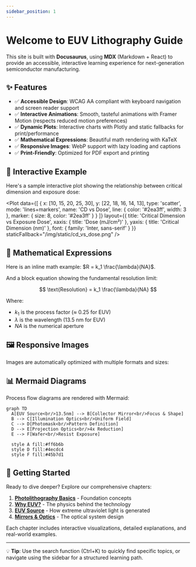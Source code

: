 ```yaml
---
sidebar_position: 1
---
```



# Welcome to EUV Lithography Guide

<AnimatedBlock>

This site is built with **Docusaurus**, using **MDX** (Markdown + React) to provide an accessible, interactive learning experience for next-generation semiconductor manufacturing.

</AnimatedBlock>

## ✨ Features

<AnimatedBlock>

- ✅ **Accessible Design**: WCAG AA compliant with keyboard navigation and screen reader support
- ✅ **Interactive Animations**: Smooth, tasteful animations with Framer Motion (respects reduced motion preferences)
- ✅ **Dynamic Plots**: Interactive charts with Plotly and static fallbacks for print/performance
- ✅ **Mathematical Expressions**: Beautiful math rendering with KaTeX
- ✅ **Responsive Images**: WebP support with lazy loading and captions
- ✅ **Print-Friendly**: Optimized for PDF export and printing

</AnimatedBlock>

## 🔬 Interactive Example

<AnimatedBlock>

Here's a sample interactive plot showing the relationship between critical dimension and exposure dose:

</AnimatedBlock>

<Plot
  data={[
    {
      x: [10, 15, 20, 25, 30],
      y: [22, 18, 16, 14, 13],
      type: 'scatter',
      mode: 'lines+markers',
      name: 'CD vs Dose',
      line: { color: '#2ea3ff', width: 3 },
      marker: { size: 8, color: '#2ea3ff' }
    }
  ]}
  layout={{
    title: 'Critical Dimension vs Exposure Dose',
    xaxis: { title: 'Dose (mJ/cm²)' },
    yaxis: { title: 'Critical Dimension (nm)' },
    font: { family: 'Inter, sans-serif' }
  }}
  staticFallback="/img/static/cd_vs_dose.png"
/>

## 📐 Mathematical Expressions

<AnimatedBlock>

Here is an inline math example: $R = k_1 \frac{\lambda}{NA}$.

And a block equation showing the fundamental resolution limit:

$$
\text{Resolution} = k_1 \frac{\lambda}{NA}
$$

Where:
- $k_1$ is the process factor (≈ 0.25 for EUV)
- $\lambda$ is the wavelength (13.5 nm for EUV)
- $NA$ is the numerical aperture

</AnimatedBlock>

## 🖼️ Responsive Images

<AnimatedBlock>

Images are automatically optimized with multiple formats and sizes:

</AnimatedBlock>

<AccessibleImage 
  src="/img/cover_euv.png" 
  alt="EUV lithography machine showing the complex optical system with mirrors and light source"
  caption="Figure 1: Modern EUV lithography system demonstrating next-generation semiconductor manufacturing"
/>

## 📊 Mermaid Diagrams

<AnimatedBlock>

Process flow diagrams are rendered with Mermaid:

</AnimatedBlock>

```mermaid
graph TD
  A[EUV Source<br/>13.5nm] --> B[Collector Mirror<br/>Focus & Shape]
  B --> C[Illumination Optics<br/>Uniform Field]
  C --> D[Photomask<br/>Pattern Definition]
  D --> E[Projection Optics<br/>4x Reduction]
  E --> F[Wafer<br/>Resist Exposure]
  
  style A fill:#ff6b6b
  style D fill:#4ecdc4
  style F fill:#45b7d1
```

## 🎯 Getting Started

<AnimatedBlock>

Ready to dive deeper? Explore our comprehensive chapters:

1. **[Photolithography Basics](/docs/chapters/02-photolithography-basics)** - Foundation concepts
2. **[Why EUV?](/docs/chapters/03-why-euv-rayleigh)** - The physics behind the technology
3. **[EUV Source](/docs/chapters/04-euv-source)** - How extreme ultraviolet light is generated
4. **[Mirrors & Optics](/docs/chapters/05-mirrors-optics)** - The optical system design

Each chapter includes interactive visualizations, detailed explanations, and real-world examples.

</AnimatedBlock>

---

<AnimatedBlock>

💡 **Tip**: Use the search function (Ctrl+K) to quickly find specific topics, or navigate using the sidebar for a structured learning path.

</AnimatedBlock>
